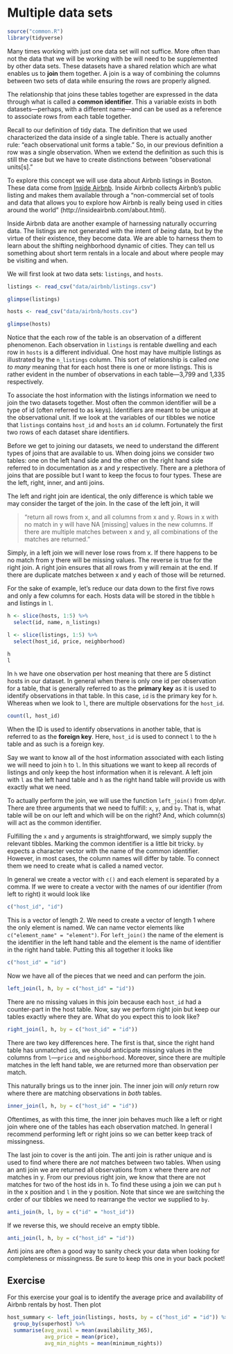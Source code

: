 # Multiple data sets


```r
source("common.R")
library(tidyverse)
```

Many times working with just one data set will not suffice. More often than not the data that we will be working with be will need to be supplemented by other data sets. These datasets have a shared relation which are what enables us to **join** them together. A join is a way of combining the columns between two sets of data while ensuring the rows are properly aligned. 

The relationship that joins these tables together are expressed in the data through what is called a **common identifier**. This a variable exists in both datasets—perhaps, with a different name—and can be used as a reference to associate rows from each table together. 

Recall to our definition of tidy data. The definition that we used characterized the data inside of a single table. There is actually another rule: "each observational unit forms a table." So, in our previous definition a row was a single observation. When we extend the definition as such this is still the case but we have to create distinctions between "observational units[s]." 

To explore this concept we will use data about Airbnb listings in Boston. These data come from [Inside Airbnb](http://insideairbnb.com). Inside Airbnb collects Airbnb's public listing and makes them available through a "non-commercial set of tools and data that allows you to explore how Airbnb is really being used in cities around the world" (http://insideairbnb.com/about.html). 

Inside Airbnb data are another example of harnessing naturally occurring data. The listings are not generated with the intent of _being_ data, but by the virtue of their existence, they become data. We are able to harness them to learn about the shifting neighborhood dynamic of cities. They can tell us something about  short term rentals in a locale and about where people may be visiting and when.

We will first look at two data sets: `listings`, and `hosts`.

```r
listings <- read_csv("data/airbnb/listings.csv")

glimpse(listings)
```


```r
hosts <- read_csv("data/airbnb/hosts.csv")

glimpse(hosts)
```

Notice that the each row of the table is an observation of a different phenomenon. Each observation in `listings` is rentable dwelling and each row in `hosts` is a different individual. One host may have multiple listings as illustrated by the `n_listings` column. This sort of relationship is called _one to many_ meaning that for each host there is one or more listings. This is rather evident in the number of observations in each table—3,799 and 1,335 respectively. 

To associate the host information with the listings information we need to join the two datasets together. Most often the common identifier will be a type of id (often referred to as keys). Identifiers are meant to be unique at the observational unit. If we look at the variables of our tibbles we notice that `listings` contains `host_id` and `hosts` an `id` column. Fortunately the first two rows of each dataset share identifiers.

Before we get to joining our datasets, we need to understand the different types of joins that are available to us. When doing joins we consider two tables: one on the left hand side and the other on the right hand side referred to in documentation as _x_ and _y_ respectively. There are a plethora of joins that are possible but I want to keep the focus to four types. These are the left, right, inner, and anti joins. 

The left and right join are identical, the only difference is which table we may consider the target of the join. In the case of the left join, it will 

> "return all rows from x, and all columns from x and y. Rows in x with no match in y will have NA [missing] values in the new columns. If there are multiple matches between x and y, all combinations of the matches are returned."

Simply, in a left join we will never lose rows from x. If there happens to be no match from y there will be missing values. The reverse is true for the right join. A right join ensures that all rows from y will remain at the end. If there are duplicate matches between x and y each of those will be returned. 

For the sake of example, let's reduce our data down to the first five rows and only a few columns for each. Hosts data will be stored in the tibble `h` and listings in `l`.

```r
h <- slice(hosts, 1:5) %>% 
  select(id, name, n_listings)

l <- slice(listings, 1:5) %>% 
  select(host_id, price, neighborhood)

h
l
```

In `h` we have one observation per host meaning that there are 5 distinct hosts in our dataset. In general when there is only one id per observation for a table, that is generally referred to as the **primary key** as it is used to identify observations in that table. In this case, `id` is the primary key for `h`. Whereas when we look to `l`, there are multiple observations for the `host_id`.

```r
count(l, host_id)
```

  When the ID is used to identify observations in another table, that is referred to as the **foreign key**. Here, `host_id` is used to connect `l` to the `h` table and as such is a foreign key. 
  
  Say we want to know all of the host information associated with each listing we will need to join `h` to `l`. In this situations we want to keep all records of listings and only keep the host information when it is relevant. A left join with `l` as the left hand table and `h` as the right hand table will provide us with exactly what we need. 
  
To actually perform the join, we will use the function `left_join()` from dplyr. There are three arguments that we need to fulfill: `x`, `y`, and `by`. That is, what table will be on our left and which will be on the right? And, which column(s) will act as the common identifier. 

Fulfilling the `x` and `y` arguments is straightforward, we simply supply the relevant tibbles. Marking the common identifier is a little bit tricky. `by` expects a character vector with the name of the common identifier. However, in most cases, the column names will differ by table. To connect them we need to create what is called a named vector.

In general we create a vector with `c()` and each element is separated by a comma. If we were to create a vector with the names of our identifier (from left to right) it would look like

```r
c("host_id", "id")
```

This is a vector of length 2. We need to create a vector of length 1 where the only element is named. We can name vector elements like `c("element_name" = "element")`. For `left_join()` the name of the element is the identifier in the left hand table and the element is the name of identifier in the right hand table. Putting this all together it looks like

```r
c("host_id" = "id")
```

Now we have all of the pieces that we need and can perform the join.

```r
left_join(l, h, by = c("host_id" = "id"))
```

There are no missing values in this join because each `host_id` had a counter-part in the host table. Now, say we perform right join but keep our tables exactly where they are. What do you expect this to look like?

```r
right_join(l, h, by = c("host_id" = "id"))
```

There are two key differences here. The first is that, since the right hand table has unmatched `id`s, we should anticipate missing values in the columns from `l`—`price` and `neighborhood`. Moreover, since there are multiple matches in the left hand table, we are returned more than observation per match. 

This naturally brings us to the inner join. The inner join will _only_ return row where there are matching observations in _both_ tables. 

```r
inner_join(l, h, by = c("host_id" = "id"))
```

Oftentimes, as with this time, the inner join behaves much like a left or right join where one of the tables has each observation matched. In general I recommend performing left or right joins so we can better keep track of missingness. 

The last join to cover is the anti join. The anti join is rather unique and is used to find where there are _not_ matches between two tables. When using an anti join we are returned all observations from x where there are _not_ matches in y. From our previous right join, we know that there are not matches for two of the host ids in `h`. To find these using a join we can put `h` in the x position and `l` in the y position. Note that since we are switching the order of our tibbles we need to rearrange the vector we supplied to `by`.

```r
anti_join(h, l, by = c("id" = "host_id"))
```
If we reverse this, we should receive an empty tibble.

```r
anti_join(l, h, by = c("host_id" = "id"))
```

Anti joins are often a good way to sanity check your data when looking for completeness or missingness. Be sure to keep this one in your back pocket! 


## Exercise

For this exercise your goal is to identify the average price and availability of Airbnb rentals by host. Then plot

```r
host_summary <- left_join(listings, hosts, by = c("host_id" = "id")) %>% 
  group_by(superhost) %>% 
  summarise(avg_avail = mean(availability_365),
            avg_price = mean(price),
            avg_min_nights = mean(minimum_nights))
```

